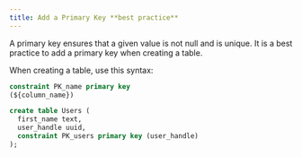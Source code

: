 ```yaml
---
title: Add a Primary Key **best practice**
---
```




A primary key ensures that a given value is not null and is unique. It is a best practice to add a primary key when creating a table.

When creating a table, use this syntax:

<CodeWithExample>

```sql
constraint PK_name primary key 
(${column_name})
```

```sql
create table Users (  
  first_name text,
  user_handle uuid,
  constraint PK_users primary key (user_handle)
);
```

</CodeWithExample>
